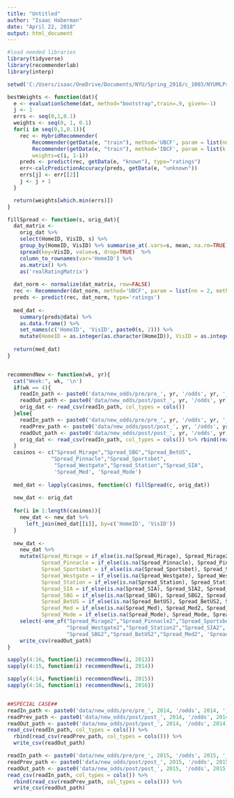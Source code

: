 ```yaml
---
title: "Untitled"
author: "Isaac Haberman"
date: "April 22, 2018"
output: html_document
---
```


```r

#load needed libraries
library(tidyverse)
library(recommenderlab)
library(interp)

setwd('C:/Users/isaac/OneDrive/Documents/NYU/Spring_2018/c_1003/NYUMLProject')

```

```r

bestWeights <- function(dat){
  e <- evaluationScheme(dat, method="bootstrap",train=.9, given=-1)
  j <- 1
  errs <- seq(0,1,0.1)
  weights <- seq(0, 1, 0.1)
  for(i in seq(0,1,0.1)){
    rec <- HybridRecommender(
        Recommender(getData(e, "train"), method='UBCF', param = list(nn = 5, method = "cosine", normalize = NULL)),
        Recommender(getData(e, "train"), method='IBCF', param = list(k = 5, method = "cosine", normalize = NULL)),
        weights=c(i, 1-i))
    preds <- predict(rec, getData(e, "known"), type="ratings")
    err<-calcPredictionAccuracy(preds, getData(e, "unknown"))
    errs[j] <- err[[2]]
    j <- j + 1
  }

  return(weights[which.min(errs)])
}

fillSpread <- function(s, orig_dat){
  dat_matrix <- 
    orig_dat %>% 
    select(HomeID, VisID, s) %>% 
    group_by(HomeID, VisID) %>% summarise_at(.vars=s, mean, na.rm=TRUE) %>% ungroup %>%
    spread(key=VisID, value=s, drop=TRUE)  %>%
    column_to_rownames(var='HomeID') %>% 
    as.matrix() %>%
    as('realRatingMatrix') 
      
  dat_norm <- normalize(dat_matrix, row=FALSE)
  rec <- Recommender(dat_norm, method='UBCF', param = list(nn = 2, method = "cosine", normalize = NULL)) 
  preds <- predict(rec, dat_norm, type='ratings')
  
  med_dat <- 
    summary(preds@data) %>%
    as.data.frame() %>%
    set_names(c('HomeID', 'VisID', paste0(s, 2))) %>%
    mutate(HomeID = as.integer(as.character(HomeID)), VisID = as.integer(as.character(VisID)))
    
  return(med_dat)
}


recommendNew <- function(wk, yr){
  cat("Week:", wk, '\n')
  if(wk == 4){
    readIn_path <- paste0('data/new_odds/pre/pre_', yr, '/odds', yr, '_', wk, '.csv')
    readOut_path <- paste0('data/new_odds/post/post_', yr, '/odds', yr, '_', wk, '.csv')
    orig_dat <- read_csv(readIn_path, col_types = cols())
  }else{
    readIn_path <- paste0('data/new_odds/pre/pre_', yr, '/odds', yr, '_', wk, '.csv')
    readPrev_path <- paste0('data/new_odds/post/post_', yr, '/odds', yr, '_', wk-1, '.csv')
    readOut_path <- paste0('data/new_odds/post/post_', yr, '/odds', yr, '_', wk, '.csv')
    orig_dat <- read_csv(readIn_path, col_types = cols()) %>% rbind(read_csv(readPrev_path, col_types = cols()))
  }
  casinos <- c("Spread_Mirage","Spread_SBG","Spread_BetUS",
              "Spread_Pinnacle","Spread_Sportsbet",
               "Spread_Westgate","Spread_Station","Spread_SIA",
               'Spread_Med', 'Spread_Mode')
  
  med_dat <- lapply(casinos, function(c) fillSpread(c, orig_dat))
  
  new_dat <- orig_dat
  
  for(i in 1:length(casinos)){
    new_dat <- new_dat %>%
      left_join(med_dat[[i]], by=c('HomeID', 'VisID'))
  }
  
  new_dat <- 
    new_dat %>%
    mutate(Spread_Mirage = if_else(is.na(Spread_Mirage), Spread_Mirage2, Spread_Mirage), 
           Spread_Pinnacle = if_else(is.na(Spread_Pinnacle), Spread_Pinnacle2, Spread_Pinnacle),
           Spread_Sportsbet = if_else(is.na(Spread_Sportsbet), Spread_Sportsbet2, Spread_Sportsbet),
           Spread_Westgate = if_else(is.na(Spread_Westgate), Spread_Westgate2, Spread_Westgate),
           Spread_Station = if_else(is.na(Spread_Station), Spread_Station2, Spread_Station),
           Spread_SIA = if_else(is.na(Spread_SIA), Spread_SIA2, Spread_SIA),
           Spread_SBG = if_else(is.na(Spread_SBG), Spread_SBG2, Spread_SBG),
           Spread_BetUS = if_else(is.na(Spread_BetUS), Spread_BetUS2, Spread_BetUS),
           Spread_Med = if_else(is.na(Spread_Med), Spread_Med2, Spread_Med),
           Spread_Mode = if_else(is.na(Spread_Mode), Spread_Mode, Spread_Mode)) %>%
    select(-one_of("Spread_Mirage2","Spread_Pinnacle2","Spread_Sportsbet2",
                   "Spread_Westgate2","Spread_Station2","Spread_SIA2",
                   "Spread_SBG2","Spread_BetUS2","Spread_Med2", 'Spread_Mode2')) %>%
    write_csv(readOut_path)
}

sapply(4:16, function(i) recommendNew(i, 2013))
sapply(4:15, function(i) recommendNew(i, 2014))

sapply(4:14, function(i) recommendNew(i, 2015))
sapply(4:16, function(i) recommendNew(i, 2016))


##SPECIAL CASE##
readIn_path <- paste0('data/new_odds/pre/pre_', 2014, '/odds', 2014, '_', 16, '.csv')
readPrev_path <- paste0('data/new_odds/post/post_', 2014, '/odds', 2014, '_', 16-1, '.csv')
readOut_path <- paste0('data/new_odds/post/post_', 2014, '/odds', 2014, '_', 16, '.csv')
read_csv(readIn_path, col_types = cols()) %>% 
  rbind(read_csv(readPrev_path, col_types = cols())) %>% 
  write_csv(readOut_path)

readIn_path <- paste0('data/new_odds/pre/pre_', 2015, '/odds', 2015, '_', 15, '.csv')
readPrev_path <- paste0('data/new_odds/post/post_', 2015, '/odds', 2015, '_', 15-1, '.csv')
readOut_path <- paste0('data/new_odds/post/post_', 2015, '/odds', 2015, '_', 15, '.csv')
read_csv(readIn_path, col_types = cols()) %>% 
  rbind(read_csv(readPrev_path, col_types = cols())) %>% 
  write_csv(readOut_path)



  

```

